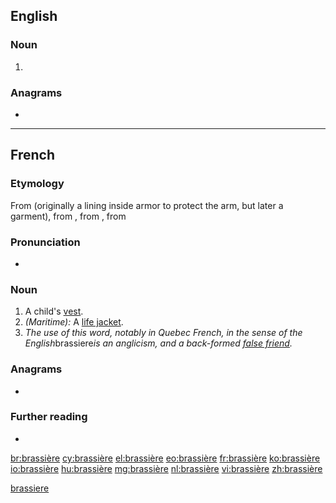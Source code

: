 {{also|brassiere}}
==English==

===Noun===
{{en-noun}}

# {{alternative form of|brassiere|lang=en}}

===Anagrams===
* {{l|en|brasserie}}

[[Category:English terms spelled with È|brassiere]]

----

==French==

===Etymology===
From {{inh|fr|fro|braciere}} (originally a lining inside armor to protect the arm, but later a garment), from {{m|fro|brace||arm}}, from {{der|fr|la|bracchium}}, from {{der|fr|grc|βραχίων}}

===Pronunciation===
* {{IPA|/bʁa.sjɛʁ/|lang=fr}}

===Noun===
{{fr-noun|f}}

# A child's [[vest]].
# ''(Maritime):'' A [[life jacket]].
# ''The use of this word, notably in Quebec French, in the sense of the English ''brassiere'' is an anglicism, and a back-formed [[false friend]].''

===Anagrams===
* {{l|fr|brasserie}}

===Further reading===
* {{R:TLFi}}

[[br:brassière]]
[[cy:brassière]]
[[el:brassière]]
[[eo:brassière]]
[[fr:brassière]]
[[ko:brassière]]
[[io:brassière]]
[[hu:brassière]]
[[mg:brassière]]
[[nl:brassière]]
[[vi:brassière]]
[[zh:brassière]]